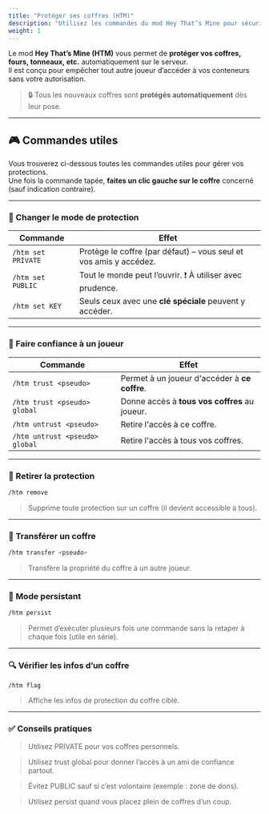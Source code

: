 ```yaml
---
title: "Protéger ses coffres (HTM)"
description: "Utilisez les commandes du mod Hey That’s Mine pour sécuriser vos conteneurs."
weight: 1
---
```


Le mod **Hey That’s Mine (HTM)** vous permet de **protéger vos coffres, fours, tonneaux, etc.** automatiquement sur le serveur.  
Il est conçu pour empêcher tout autre joueur d’accéder à vos conteneurs sans votre autorisation.

> 🔒 Tous les nouveaux coffres sont **protégés automatiquement** dès leur pose.

---

## 🎮 Commandes utiles

Vous trouverez ci-dessous toutes les commandes utiles pour gérer vos protections.  
Une fois la commande tapée, **faites un clic gauche sur le coffre** concerné (sauf indication contraire).

---

### 🔁 Changer le mode de protection

| Commande           | Effet                                                             |
| ------------------ | ----------------------------------------------------------------- |
| `/htm set PRIVATE` | Protège le coffre (par défaut) – vous seul et vos amis y accédez. |
| `/htm set PUBLIC`  | Tout le monde peut l’ouvrir. ❗ À utiliser avec prudence.         |
| `/htm set KEY`     | Seuls ceux avec une **clé spéciale** peuvent y accéder.           |

---

### 🤝 Faire confiance à un joueur

| Commande                       | Effet                                         |
| ------------------------------ | --------------------------------------------- |
| `/htm trust <pseudo>`          | Permet à un joueur d'accéder à **ce coffre**. |
| `/htm trust <pseudo> global`   | Donne accès à **tous vos coffres** au joueur. |
| `/htm untrust <pseudo>`        | Retire l'accès à ce coffre.                   |
| `/htm untrust <pseudo> global` | Retire l'accès à tous vos coffres.            |

---

### 🧹 Retirer la protection

```bash
/htm remove
```

> Supprime toute protection sur un coffre (il devient accessible à tous).

---

### 👑 Transférer un coffre

```bash
/htm transfer <pseudo>
```

> Transfère la propriété du coffre à un autre joueur.

---

### 🔁 Mode persistant

```bash
/htm persist
```

> Permet d’exécuter plusieurs fois une commande sans la retaper à chaque fois (utile en série).

---

### 🔍 Vérifier les infos d’un coffre

```bash
/htm flag
```

> Affiche les infos de protection du coffre ciblé.

---

### ✅ Conseils pratiques

> Utilisez PRIVATE pour vos coffres personnels.

> Utilisez trust global pour donner l’accès à un ami de confiance partout.

> Évitez PUBLIC sauf si c’est volontaire (exemple : zone de dons).

> Utilisez persist quand vous placez plein de coffres d’un coup.

